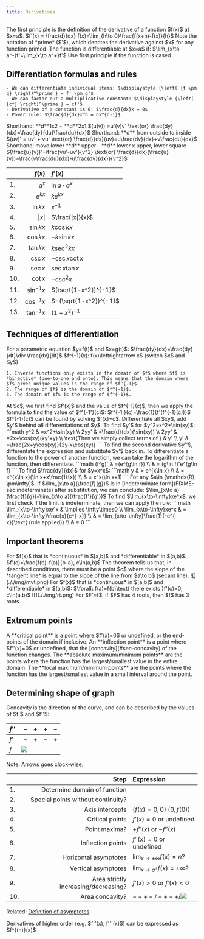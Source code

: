 ```yaml
---
title: Derivatives
---
```


<Block variant="primary" title="First principle">
The first principle is the definition of the derivative of a function $f(x)$ at $x=a$:
$f'(x) = \frac{d}{dx} f(x)=\lim_{h\to 0}\frac{f(x+h)-f(x)}{h}$
Note the notation of *prime* ($'$), which denotes the derivative against $x$ for any function primed.
</Block>



<Block variant="secondary" title="Differentiability">
The function is differentiable at $x=a$ if:
$\lim_{x\to a^-}f'=\lim_{x\to a^+}f'$
Use first principle if the function is cased.
</Block>



## Differentiation formulas and rules


<Block variant="knowledge" title="Basic formulas">

    - We can differentiate individual items: $\displaystyle {\left( {f \pm g} \right)^\prime } = f' \pm g'$
    - We can factor out a multiplicative constant: $\displaystyle {\left( {cf} \right)^\prime } = cf'$
    - Derivative of a constant is 0: $\frac{d}{dx}k = 0$
    - Power rule: $\frac{d}{dx}x^n = nx^{n-1}$
</Block>


<Block variant="secondary" title="Chain rule">
Shorthand: **d**1x2 + **d**2x1
$(u(v))'=u'(v)v'        \text{or}        \frac{dy}{dx}=\frac{dy}{du}\frac{du}{dx}$
</Block>


<Block variant="secondary" title="Product rule">
Shorthand: **d** from outside to inside
$(uv)' = uv' + vu'        \text{or}        \frac{d}{dx}(uv)=u\frac{dv}{dx}+v\frac{du}{dx}$
</Block>


<Block variant="secondary" title="Quotient rule">
Shorthand: move lower **d** upper - **d** lower x upper, lower square
$(\frac{u}{v})'=\frac{vu'-uv'}{v^2}        \text{or}        \frac{d}{dx}(\frac{u}{v})=\frac{v\frac{du}{dx}-u\frac{dv}{dx}}{v^2}$
</Block>




|  | $f(x)$ | $f'(x)$ |
| :--- | ---: | :--- |
| 1. | $a^x$ | $\ln{a}\cdot a^x$ |
| 2. | $e^{kx}$ | $ke^{kx}$ |
| 3. | $\ln{kx}$ | $x^{-1}$ |
| 4. | $\|x\|$ | $\frac{\|x\|}{x}$ |
| 5. | $\sin kx$ | $k\cos kx$ |
| 6. | $\cos kx$ | $-k\sin kx$ |
| 7. | $\tan kx$ | $k\sec^2 kx$ |
| 8. | $\csc x$ | $-\csc x \cot x$ |
| 9. | $\sec x$ | $\sec x \tan x$ |
| 10. | $\cot x$ | $-\csc^2x$ |
| 11. | $\sin^{-1} x$ | $(\sqrt{1-x^2})^{-1}$ |
| 12. | $\cos^{-1} x$ | $-(\sqrt{1-x^2})^{-1}$ |
| 13. | $\tan^{-1} x$ | $(1+x^2)^{-1}$ |






## Techniques of differentiation


<Block variant="knowledge" title="Parametric differentiation">
For a parametric equation $y=f(t)$ and $x=g(t)$:
$\frac{dy}{dx}=\frac{dy}{dt}\div \frac{dx}{dt}$
</Block>


<Block variant="knowledge" title="Inverse functions">
$f^{-1}(x): f(x)\leftrightarrow x$ (switch $x$ and $y$).

    1. Inverse functions only exists in the domain of $f$ where $f$ is *bijective* (one-to-one and onto). This means that the domain where $f$ gives unique values is the range of $f^{-1}$.
    2. The range of $f$ is the domain of $f^{-1}$.
    3. The domain of $f$ is the range of $f^{-1}$.
</Block>


<Block variant="secondary" title="Derivative of Inverse functions">
At $c$, we first find $f'(x)$ and the value of $f^{-1}(c)$, then we apply the formula to find the value of $f^{-1'}(c)$:
$f^{-1'}(c)=\frac{1}{f'(f^{-1}(c))}$
$f^{-1}(c)$ can be found by solving $f(x)=c$.
</Block>



<Block variant="knowledge" title="Implicit differentiation">
Differentiate all $xy$, add $y'$ behind all differentiations of $y$.
<BlockSep />
To find $y'$ for $y^2=x^2+\sin(xy)$:
```math
y^2                                     & =x^2+\sin(xy)                      \\
2yy'                                    & =\frac{d}{dx}(\sin(xy))            \\
2yy'                                    & =2x+\cos(xy)(xy'+y)                \\
\text{Then we simply collect terms of } & y'                                 \\
y'                                      & =\frac{2x+y\cos(xy)}{2y-x\cos(xy)}
```
To find the second derivative $y''$, differentate the expression and substitute $y'$ back in.
</Block>


<Block variant="knowledge" title="Logarithmic differentiation">
To differentiate a function to the power of another function, we can take the logarithm of the function, then differentiate.
```math
(f^g)' & =(e^{g\ln f})         \\
& = (g\ln f)'e^{g\ln f}
```
<BlockSep />
To find $\frac{dy}{dx}$ for $y=x^x$:
```math
y & =  e^{x\ln x}                    \\
& = e^{x\ln x}(\ln x+x\frac{1}{x}) \\
& = x^x(\ln x+1)
```
</Block>



<Block variant="secondary" title="L'Hopital's rule">
For any $a\in [\mathds{R}, \pm\infty]$, if $\lim_{x\to a}(\frac{f}{g})$ is in [indeterminate form](FIXME-sec:indeterminate) after substitution, we can conclude:
$\lim_{x\to a}(\frac{f}{g})=\lim_{x\to a}(\frac{f'}{g'})$
<BlockSep />
To find $\lim_{x\to-\infty}xe^x$, we first check if the limit is indeterminate, then we can apply the rule:
```math
\lim_{x\to-\infty}xe^x & \implies \infty\times0                                      \\
\lim_{x\to-\infty}xe^x & = \lim_{x\to-\infty}\frac{x}{e^{-x}}                        \\
& = \lim_{x\to-\infty}\frac{1}{-e^{-x}}\text{ (rule applied)} \\
& = 0
```
</Block>



## Important theorems




<Block variant="secondary" title="Mean value theorem (MVT)">
For $f(x)$ that is *continuous* in $[a,b]$ and *differentiable* in $(a,b)$:
$f'(c)=\frac{f(b)-f(a)}{b-a},     c\in(a,b)$
<BlockSep />
The theorem tells us that, in described conditions, there must be a point $c$ where the slope of the *tangent line* is equal to the slope of the line from $a\to b$ (secant line).
![](././img/mvt.png)
</Block>


<Block variant="secondary" title="Rolle's theorem">
For $f(x)$ that is *continuous* in $[a,b]$ and *differentiable* in $(a,b)$:
$\forall\ f(a)=f(b)\text{  there exists  }f'(c)=0,     c\in(a,b)$
![](././img/rt.png)
<BlockSep />
For $F'=f$, if $F$ has 4 roots, then $f$ has 3 roots.
</Block>




## Extremum points



<Block variant="primary" title="Critical and inflection points">
A **critical point** is a point where $f'(x)=0$ or undefined, or the end-points of the domain if inclusive.
An **inflection point** is a point where $f''(x)=0$ or undefined, that the [concavity](#sec-concavity) of the function changes.
</Block>



<Block variant="primary" title="Max/minimum points">
The **absolute maximum/minimum points** are the points where the function has the largest/smallest value in the entire domain.
The **local maximum/minimum points** are the points where the function has the largest/smallest value in a small interval around the point.
</Block>














## Determining shape of graph






<Block variant="primary" title="Concavity">
Concavity is the direction of the curve, and can be described by the values of $f'$ and $f''$:

| $f''$ | $-$ | $+$ | $+$ | $-$ |
| :--- | ---: | :--- | :--- | :--- |
| $f'$ | $-$ | $+$ | $-$ | $+$ |
| $f$ | ![](././img/arrow.png) |

Note: Arrows goes clock-wise.
</Block>




|  | Step | Expression |
| :--- | ---: | :--- |
| 1. | Determine domain of function |  |
| 2. | Special points without continuity? |  |
| 3. | Axis intercepts | $(f(x)=0, 0)\ (0, f(0))$ |
| 4. | Critical points | $f'(x)=0$ or undefined |
| 5. | Point maxima? | $+f''(x)$ or $-f''(x)$ |
| 6. | Inflection points | $f''(x)=0$ or undefined |
| 7. | Horizontal asymptotes | $\lim_{x\to\pm\infty}f(x)=n?$ |
| 8. | Vertical asymptotes | $\lim_{x\to a^\pm}f(x)=\pm\infty?$ |
| 9. | Area strictly increasing/decreasing? | $f'(x)>0$ or $f'(x)<0$ |
| 10. | Area concavity? | $-++-/-+-+/$![](././img/arrow.png) |



Related: [Definition of asymptotes](FIXME-sec:asymptotes)


<Block variant="knowledge" title="Higher derivatives">
Derivatives of higher order (e.g. $f''(x), f'''(x)$) can be expressed as $f^{(n)}(x)$
</Block>